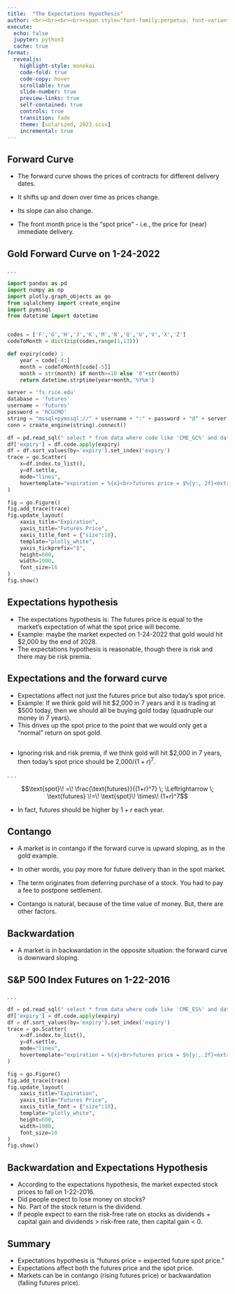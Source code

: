 ```yaml
---
title:  "The Expectations Hypothesis"
author: <br><br><br><br><span style="font-family:perpetua; font-variant:small-caps; color:#606060;">Kerry Back</span><br><br><img src="RiceBusiness-transparent-logo-sm.png"  height=80>
execute:
  echo: false
  jupyter: python3
  cache: true
format: 
  revealjs:
    highlight-style: monokai
    code-fold: true
    code-copy: hover
    scrollable: true
    slide-number: true
    preview-links: true
    self-contained: true
    controls: true
    transition: fade
    theme: [solarized, 2023.scss]
    incremental: true
---
```



## Forward Curve
    
- The forward curve shows the prices of contracts for different delivery dates.
    
- It shifts up and down over time as prices change.
    
- Its slope can also change.  

- The front month price is the "spot price" - i.e., the price for (near) immediate delivery.

## Gold Forward Curve on 1-24-2022

. . .

```python
import pandas as pd
import numpy as np
import plotly.graph_objects as go
from sqlalchemy import create_engine
import pymssql
from datetime import datetime


codes = ['F','G','H','J','K','M','N','Q','U','V','X','Z']
codeToMonth = dict(zip(codes,range(1,13)))

def expiry(code) :
    year = code[-4:]
    month = codeToMonth[code[-5]]
    month = str(month) if month>=10 else '0'+str(month)
    return datetime.strptime(year+month,'%Y%m')

server = 'fs.rice.edu'
database = 'futures'
username = 'futures'
password = 'RCGCMO'
string = "mssql+pymssql://" + username + ":" + password + "@" + server + "/" + database 
conn = create_engine(string).connect()

df = pd.read_sql(" select * from data where code like 'CME_GC%' and date='2022-01-24' ", conn)    
df['expiry'] = df.code.apply(expiry)
df = df.sort_values(by='expiry').set_index('expiry')
trace = go.Scatter(
    x=df.index.to_list(),
    y=df.settle,
    mode="lines",
    hovertemplate="expiration = %{x}<br>futures price = $%{y:,.2f}<extra></extra>"
)

fig = go.Figure()
fig.add_trace(trace)
fig.update_layout(
    xaxis_title="Expiration",
    yaxis_title="Futures Price",
    xaxis_title_font = {"size":18},
    template="plotly_white",
    yaxis_tickprefix="$",
    height=600,  
    width=1000,
    font_size=16
)
fig.show()
```


## Expectations hypothesis

- The expectations hypothesis is: The futures price is equal to the market's expectation of what the spot price will become.
- Example: maybe the market expected on 1-24-2022 that gold would hit $2,000 by the end of 2028.
- The expectations hypothesis is reasonable, though there is risk and there may be risk premia.

## Expectations and the forward curve

- Expectations affect not just the futures price but also today's spot price.
- Example: If we think gold will hit $2,000 in 7 years and it is trading at $500 today, then we should all be buying gold today (quadruple our money in 7 years).
- This drives up the spot price to the point that we would only get a "normal" return on spot gold.

##

- Ignoring risk and risk premia, if we think gold will hit $2,000 in 7 years, then today's spot price should be $\text{2,000} / (1+r)^7$.

. . .

$$\text{spot}\! =\! \frac{\text{futures}}{(1+r)^7} \; \Leftrightarrow \; \text{futures} \!=\! \text{spot}\! \times\! (1+r)^7$$

- In fact, futures should be higher by $1+r$ each year.

## Contango

- A market is in contango if the forward curve is upward sloping, as in the gold example.

- In other words, you pay more for future delivery than in the spot market.

- The term originates from deferring purchase of a stock.  You had to pay a fee to postpone settlement.

- Contango is natural, because of the time value of money.  But, there are other factors.
    


## Backwardation

- A market is in backwardation in the opposite situation: the forward curve is downward sloping.
    
## S&P 500 Index Futures on 1-22-2016

. . .

```python
df = pd.read_sql(" select * from data where code like 'CME_ES%' and date='2016-01-22' ", conn)    
df['expiry'] = df.code.apply(expiry)
df = df.sort_values(by='expiry').set_index('expiry')
trace = go.Scatter(
    x=df.index.to_list(),
    y=df.settle,
    mode="lines",
    hovertemplate="expiration = %{x}<br>futures price = $%{y:,.2f}<extra></extra>"
)

fig = go.Figure()
fig.add_trace(trace)
fig.update_layout(
    xaxis_title="Expiration",
    yaxis_title="Futures Price",
    xaxis_title_font = {"size":18},
    template="plotly_white",
    height=600,  
    width=1000,
    font_size=16
)
fig.show()
```



## Backwardation and Expectations Hypothesis

- According to the expectations hypothesis, the market expected stock prices to fall on 1-22-2016.
- Did people expect to lose money on stocks?
- No.  Part of the stock return is the dividend.  
- If people expect to earn the risk-free rate on stocks as dividends + capital gain and dividends > risk-free rate, then capital gain < 0.


## Summary

- Expectations hypothesis is "futures price = expected future spot price."
- Expectations affect both the futures price and the spot price.
- Markets can be in contango (rising futures price) or backwardation (falling futures price).


